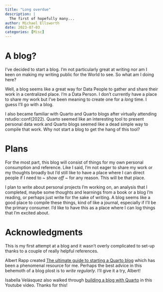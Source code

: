 ```yaml
---
title: "Long overdue"
description: |
  The first of hopefully many...
author: Michael Ellsworth
date: 2023-07-03
categories: [Misc]
---
```


# A blog?

I've decided to start a blog. I'm not particularly great at writing nor am I keen on making my writing public for the World to see. So what am I doing here?

Well, a blog seems like a great way for Data People to gather and share their work in a centralized place. I'm a Data Person. I don't currently have a place to share my work but I've been meaning to create one for a *long* time. I guess I'll go with a blog.

I also became familiar with Quarto and Quarto blogs after virtually attending rstudio::conf(2022). Quarto seemed like an interesting tool to present personal data work and Quarto blogs seemed like a dead simple way to compile that work. Why not start a blog to get the hang of this tool?

# Plans

For the most part, this blog will consist of things for my own personal consumption and reference. Like I said, I'm not eager to share my work or my thoughts broadly but I'd still like to have a place where I can direct people if I need to \~ *show off \~* for any reason. This will be that place.

I plan to write about personal projects I'm working on, an analysis that I completed, maybe some thoughts and learnings from a book or a blog I'm reading, or perhaps just write for the sake of writing. A blog seems like a good place to compile these things, kind of like a journal, especially if I'll be the primary consumer. I'd like to have this as a place where I can log things that I'm excited about.

# Acknowledgments

This is my first attempt at a blog and it wasn't overly complicated to set-up thanks to a couple of really helpful references.

Albert Rapp created [The ultimate guide to starting a Quarto blog](https://albert-rapp.de/posts/13_quarto_blog_writing_guide/13_quarto_blog_writing_guide.html) which has been a phenomenal resource for me. Perhaps the best advice in this behemoth of a blog plost is to *write regularly*. I'll give it a try, Albert!

Isabella Velásquez also walked through [building a blog with Quarto](https://www.youtube.com/watch?v=CVcvXfRyfE0) in this Youtube video. Thanks for this!
